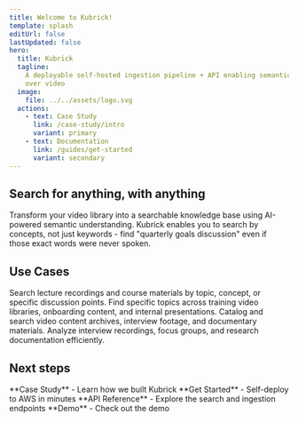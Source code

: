 ```yaml
---
title: Welcome to Kubrick!
template: splash
editUrl: false
lastUpdated: false
hero:
  title: Kubrick
  tagline:
    A deployable self-hosted ingestion pipeline + API enabling semantic search
    over video
  image:
    file: ../../assets/logo.svg
  actions:
    - text: Case Study
      link: /case-study/intro
      variant: primary
    - text: Documentation
      link: /guides/get-started
      variant: secondary
---
```



<div class="px-16 max-w-6xl mx-auto">

<h2 class='font-bold text-2xl md:text-3xl lg:text-4xl bg-gradient-to-r from-orange-400 to-pink-400 bg-clip-text text-transparent'>
  Search for anything, with anything
</h2>

Transform your video library into a searchable knowledge base using AI-powered
semantic understanding. Kubrick enables you to search by concepts, not just
keywords - find "quarterly goals discussion" even if those exact words were
never spoken.

<section>
  <Sidekick
    title='Semantic Video Search'
    description='Search by concepts and context, not just keywords. Find moments based on meaning and intent.'
    image='/demo-placeholder.gif'
  />
  <Sidekick
    title='Beyond text search'
    description='Retrieve results using image, audio, or video media queries'
    image='/demo-placeholder.gif'
    reversed={true}
  />
  <Sidekick
    title='Automated Ingestion Pipeline'
    description='Upload using the API, or add videos to your S3 bucket through an external integration. The pipeline takes care of the rest.'
    image='/demo-placeholder.gif'
  />
  <Sidekick
    title='API-First Architecture'
    description='RESTful endpoints for easy integration with your existing applications and workflows.'
    image='/demo-placeholder.gif'
    reversed={true}
  />
</section>

## Use Cases

<CardGrid>
  <Card title='Educational Institutions' icon='open-book'>
    Search lecture recordings and course materials by topic, concept, or
    specific discussion points.
  </Card>
  <Card title='Corporate Training' icon='rocket'>
    Find specific topics across training video libraries, onboarding content,
    and internal presentations.
  </Card>
  <Card title='Media & Entertainment' icon='seti:video'>
    Catalog and search video content archives, interview footage, and
    documentary materials.
  </Card>
  <Card title='Research Organizations' icon='document'>
    Analyze interview recordings, focus groups, and research documentation
    efficiently.
  </Card>
</CardGrid>

## Next steps

<LinkedCardGroup>
  <LinkedCard href='/case-study/intro'>
    **Case Study** - Learn how we built Kubrick
  </LinkedCard>
  <LinkedCard href='/guides/get-started'>
    **Get Started** - Self-deploy to AWS in minutes
  </LinkedCard>
  <LinkedCard href='/api/reference'>
    **API Reference** - Explore the search and ingestion endpoints
  </LinkedCard>
  <LinkedCard href='/demo'>**Demo** - Check out the demo</LinkedCard>
</LinkedCardGroup>

</div>
